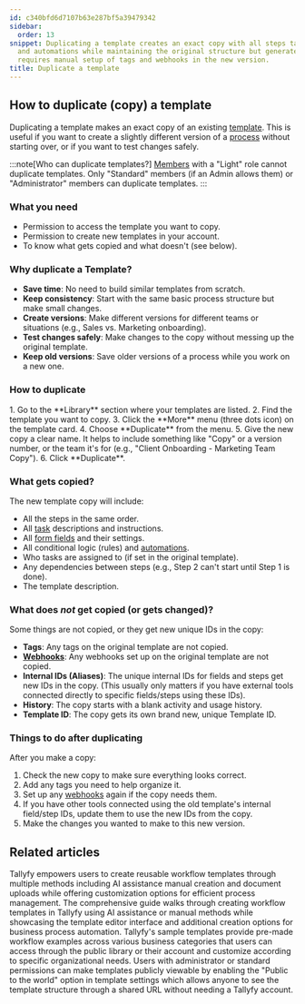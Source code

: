 ```yaml
---
id: c340bfd6d7107b63e287bf5a39479342
sidebar:
  order: 13
snippet: Duplicating a template creates an exact copy with all steps tasks form fields
  and automations while maintaining the original structure but generates new IDs and
  requires manual setup of tags and webhooks in the new version.
title: Duplicate a template
---
```



## How to duplicate (copy) a template

Duplicating a template makes an exact copy of an existing [template](/products/pro/documenting/templates/). This is useful if you want to create a slightly different version of a [process](/products/pro/tracking-and-tasks/processes/) without starting over, or if you want to test changes safely.

:::note[Who can duplicate templates?]
[Members](/products/pro/documenting/members/) with a "Light" role cannot duplicate templates. Only "Standard" members (if an Admin allows them) or "Administrator" members can duplicate templates.
:::

### What you need
- Permission to access the template you want to copy.
- Permission to create new templates in your account.
- To know what gets copied and what doesn't (see below).

### Why duplicate a Template?
- **Save time**: No need to build similar templates from scratch.
- **Keep consistency**: Start with the same basic process structure but make small changes.
- **Create versions**: Make different versions for different teams or situations (e.g., Sales vs. Marketing onboarding).
- **Test changes safely**: Make changes to the copy without messing up the original template.
- **Keep old versions**: Save older versions of a process while you work on a new one.

### How to duplicate

<Steps>
1. Go to the **Library** section where your templates are listed.
2. Find the template you want to copy.
3. Click the **More** menu (three dots icon) on the template card.
4. Choose **Duplicate** from the menu.
5. Give the new copy a clear name. It helps to include something like "Copy" or a version number, or the team it's for (e.g., "Client Onboarding - Marketing Team Copy").
6. Click **Duplicate**.
</Steps>

### What gets copied?

The new template copy will include:
- All the steps in the same order.
- All [task](/products/pro/tracking-and-tasks/tasks/) descriptions and instructions.
- All [form fields](/products/pro/tracking-and-tasks/tasks/what-are-form-fields-in-tallyfy/) and their settings.
- All conditional logic (rules) and [automations](/products/pro/documenting/templates/automations/).
- Who tasks are assigned to (if set in the original template).
- Any dependencies between steps (e.g., Step 2 can't start until Step 1 is done).
- The template description.

### What does *not* get copied (or gets changed)?

Some things are not copied, or they get new unique IDs in the copy:
- **Tags**: Any tags on the original template are not copied.
- **[Webhooks](/products/pro/integrations/webhooks/)**: Any webhooks set up on the original template are not copied.
- **Internal IDs (Aliases)**: The unique internal IDs for fields and steps get new IDs in the copy. (This usually only matters if you have external tools connected directly to specific fields/steps using these IDs).
- **History**: The copy starts with a blank activity and usage history.
- **Template ID**: The copy gets its own brand new, unique Template ID.

### Things to do after duplicating

After you make a copy:
<Steps>
1. Check the new copy to make sure everything looks correct.
2. Add any tags you need to help organize it.
3. Set up any [webhooks](/products/pro/integrations/webhooks/) again if the copy needs them.
4. If you have other tools connected using the old template's internal field/step IDs, update them to use the new IDs from the copy.
5. Make the changes you wanted to make to this new version.
</Steps>


## Related articles
<CardGrid>
<LinkTitleCard header="<b>Templates > Create a template</b>" href="/products/pro/documenting/templates/create-template/" > Tallyfy empowers users to create reusable workflow templates through multiple methods including AI assistance manual creation and document uploads while offering customization options for efficient process management. </LinkTitleCard>
<LinkTitleCard header="<b>Tutorials > Create your first template</b>" href="/products/pro/tutorials/your-first-template/" > The comprehensive guide walks through creating workflow templates in Tallyfy using AI assistance or manual methods while showcasing the template editor interface and additional creation options for business process automation. </LinkTitleCard>
<LinkTitleCard header="<b>Templates > Sample templates</b>" href="/products/pro/documenting/templates/how-can-i-access-tallyfys-sample-templates/" > Tallyfy's sample templates provide pre-made workflow examples across various business categories that users can access through the public library or their account and customize according to specific organizational needs. </LinkTitleCard>
<LinkTitleCard header="<b>Templates > Publish a template</b>" href="/products/pro/documenting/templates/how-to-make-my-tallyfy-template-public/" > Users with administrator or standard permissions can make templates publicly viewable by enabling the "Public to the world" option in template settings which allows anyone to see the template structure through a shared URL without needing a Tallyfy account. </LinkTitleCard>
</CardGrid>